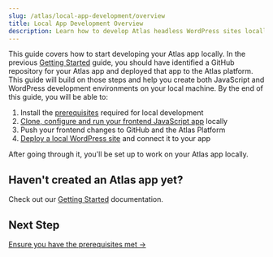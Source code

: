 ```yaml
---
slug: /atlas/local-app-development/overview
title: Local App Development Overview
description: Learn how to develop Atlas headless WordPress sites locally
---
```


This guide covers how to start developing your Atlas app locally. In the previous [Getting Started](../getting-started/overview) guide, you should have identified a GitHub repository for your Atlas app and deployed that app to the Atlas platform. This guide will build on those steps and help you create both JavaScript and WordPress development environments on your local machine. By the end of this guide, you will be able to:

1. Install the [prerequisites](./prerequisites) required for local development
1. [Clone, configure and run your frontend JavaScript app](./frontend-app-config) locally
1. Push your frontend changes to GitHub and the Atlas Platform 
1. [Deploy a local WordPress site](./wordpress-site-config) and connect it to your app

After going through it, you'll be set up to work on your Atlas app locally.

## Haven't created an Atlas app yet?

Check out our [Getting Started](../getting-started/overview) documentation.

## Next Step

[Ensure you have the prerequisites met &#8594;](./prerequisites)
